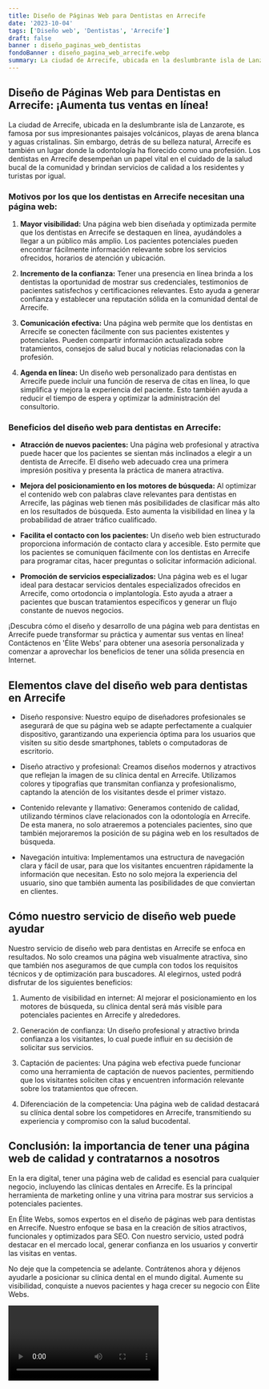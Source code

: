 ```yaml
---
title: Diseño de Páginas Web para Dentistas en Arrecife
date: '2023-10-04'
tags: ['Diseño web', 'Dentistas', 'Arrecife']
draft: false
banner : diseño_paginas_web_dentistas
fondoBanner : diseño_pagina_web_arrecife.webp
summary: La ciudad de Arrecife, ubicada en la deslumbrante isla de Lanzarote, es famosa por sus impresionantes paisajes volcánicos, playas de arena blanca y aguas cristalinas. Sin embargo, detrás de su belleza natural, Arrecife es también un lugar donde la odontología ha florecido como una profesión. Los dentistas en Arrecife desempeñan un papel vital en el cuidado de la salud bucal de la comunidad y brindan servicios de calidad a los residentes y turistas por igual.
---
```


## Diseño de Páginas Web para Dentistas en Arrecife: ¡Aumenta tus ventas en línea!

La ciudad de Arrecife, ubicada en la deslumbrante isla de Lanzarote, es famosa por sus impresionantes paisajes volcánicos, playas de arena blanca y aguas cristalinas. Sin embargo, detrás de su belleza natural, Arrecife es también un lugar donde la odontología ha florecido como una profesión. Los dentistas en Arrecife desempeñan un papel vital en el cuidado de la salud bucal de la comunidad y brindan servicios de calidad a los residentes y turistas por igual.

### Motivos por los que los dentistas en Arrecife necesitan una página web:

1. **Mayor visibilidad:** Una página web bien diseñada y optimizada permite que los dentistas en Arrecife se destaquen en línea, ayudándoles a llegar a un público más amplio. Los pacientes potenciales pueden encontrar fácilmente información relevante sobre los servicios ofrecidos, horarios de atención y ubicación.

2. **Incremento de la confianza:** Tener una presencia en línea brinda a los dentistas la oportunidad de mostrar sus credenciales, testimonios de pacientes satisfechos y certificaciones relevantes. Esto ayuda a generar confianza y establecer una reputación sólida en la comunidad dental de Arrecife.

3. **Comunicación efectiva:** Una página web permite que los dentistas en Arrecife se conecten fácilmente con sus pacientes existentes y potenciales. Pueden compartir información actualizada sobre tratamientos, consejos de salud bucal y noticias relacionadas con la profesión.

4. **Agenda en línea:** Un diseño web personalizado para dentistas en Arrecife puede incluir una función de reserva de citas en línea, lo que simplifica y mejora la experiencia del paciente. Esto también ayuda a reducir el tiempo de espera y optimizar la administración del consultorio.

### Beneficios del diseño web para dentistas en Arrecife:

- **Atracción de nuevos pacientes:** Una página web profesional y atractiva puede hacer que los pacientes se sientan más inclinados a elegir a un dentista de Arrecife. El diseño web adecuado crea una primera impresión positiva y presenta la práctica de manera atractiva.

- **Mejora del posicionamiento en los motores de búsqueda:** Al optimizar el contenido web con palabras clave relevantes para dentistas en Arrecife, las páginas web tienen más posibilidades de clasificar más alto en los resultados de búsqueda. Esto aumenta la visibilidad en línea y la probabilidad de atraer tráfico cualificado.

- **Facilita el contacto con los pacientes:** Un diseño web bien estructurado proporciona información de contacto clara y accesible. Esto permite que los pacientes se comuniquen fácilmente con los dentistas en Arrecife para programar citas, hacer preguntas o solicitar información adicional.

- **Promoción de servicios especializados:** Una página web es el lugar ideal para destacar servicios dentales especializados ofrecidos en Arrecife, como ortodoncia o implantología. Esto ayuda a atraer a pacientes que buscan tratamientos específicos y generar un flujo constante de nuevos negocios.

¡Descubra cómo el diseño y desarrollo de una página web para dentistas en Arrecife puede transformar su práctica y aumentar sus ventas en línea! Contáctenos en 'Élite Webs' para obtener una asesoría personalizada y comenzar a aprovechar los beneficios de tener una sólida presencia en Internet.

<GifSeo />

<Cta />

## Elementos clave del diseño web para dentistas en Arrecife

- Diseño responsive: Nuestro equipo de diseñadores profesionales se asegurará de que su página web se adapte perfectamente a cualquier dispositivo, garantizando una experiencia óptima para los usuarios que visiten su sitio desde smartphones, tablets o computadoras de escritorio.

- Diseño atractivo y profesional: Creamos diseños modernos y atractivos que reflejan la imagen de su clínica dental en Arrecife. Utilizamos colores y tipografías que transmitan confianza y profesionalismo, captando la atención de los visitantes desde el primer vistazo.

- Contenido relevante y llamativo: Generamos contenido de calidad, utilizando términos clave relacionados con la odontología en Arrecife. De esta manera, no solo atraeremos a potenciales pacientes, sino que también mejoraremos la posición de su página web en los resultados de búsqueda.

- Navegación intuitiva: Implementamos una estructura de navegación clara y fácil de usar, para que los visitantes encuentren rápidamente la información que necesitan. Esto no solo mejora la experiencia del usuario, sino que también aumenta las posibilidades de que conviertan en clientes.

## Cómo nuestro servicio de diseño web puede ayudar

Nuestro servicio de diseño web para dentistas en Arrecife se enfoca en resultados. No solo creamos una página web visualmente atractiva, sino que también nos aseguramos de que cumpla con todos los requisitos técnicos y de optimización para buscadores. Al elegirnos, usted podrá disfrutar de los siguientes beneficios:

1. Aumento de visibilidad en internet: Al mejorar el posicionamiento en los motores de búsqueda, su clínica dental será más visible para potenciales pacientes en Arrecife y alrededores.

2. Generación de confianza: Un diseño profesional y atractivo brinda confianza a los visitantes, lo cual puede influir en su decisión de solicitar sus servicios.

3. Captación de pacientes: Una página web efectiva puede funcionar como una herramienta de captación de nuevos pacientes, permitiendo que los visitantes soliciten citas y encuentren información relevante sobre los tratamientos que ofrecen.

4. Diferenciación de la competencia: Una página web de calidad destacará su clínica dental sobre los competidores en Arrecife, transmitiendo su experiencia y compromiso con la salud bucodental.

## Conclusión: la importancia de tener una página web de calidad y contratarnos a nosotros

En la era digital, tener una página web de calidad es esencial para cualquier negocio, incluyendo las clínicas dentales en Arrecife. Es la principal herramienta de marketing online y una vitrina para mostrar sus servicios a potenciales pacientes.

En Élite Webs, somos expertos en el diseño de páginas web para dentistas en Arrecife. Nuestro enfoque se basa en la creación de sitios atractivos, funcionales y optimizados para SEO. Con nuestro servicio, usted podrá destacar en el mercado local, generar confianza en los usuarios y convertir las visitas en ventas.

No deje que la competencia se adelante. Contrátenos ahora y déjenos ayudarle a posicionar su clínica dental en el mundo digital. Aumente su visibilidad, conquiste a nuevos pacientes y haga crecer su negocio con Élite Webs.

<Video />

<CtaBot job='Dentistas' city='Arrecife'/>

<Gmaps query='Arrecife+españa+maps' />